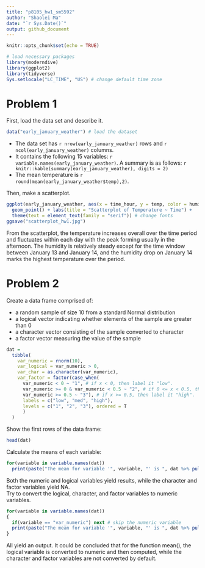```yaml
---
title: "p8105_hw1_sm5592"
author: "Shaolei Ma"
date: "`r Sys.Date()`"
output: github_document
---
```


```r
knitr::opts_chunk$set(echo = TRUE)
```

```r
# load necessary packages
library(moderndive)
library(ggplot2)
library(tidyverse)
Sys.setlocale("LC_TIME", "US") # change default time zone
```

# Problem 1
First, load the data set and describe it.
```r
data("early_january_weather") # load the dataset
```

 * The data set has `r nrow(early_january_weather)` rows and `r ncol(early_january_weather)` columns.  
 * It contains the following 15 variables: `r variable.names(early_january_weather)`. A summary is as follows: `r knitr::kable(summary(early_january_weather), digits = 2)`  
 * The mean temperature is `r round(mean(early_january_weather$temp),2)`.  
 
Then, make a scatterplot.
```r
ggplot(early_january_weather, aes(x = time_hour, y = temp, color = humid)) + 
  geom_point() + labs(title = "Scatterplot of Temperature ~ Time") +
  theme(text = element_text(family = "serif")) # change fonts
ggsave("scatterplot_hw1.jpg")
```

From the scatterplot, the temperature increases overall over the time period and fluctuates within each day with the peak forming usually in the afternoon. The humidity is relatively steady except for the time window between January 13 and January 14, and the humidity drop on January 14 marks the highest temperature over the period.

# Problem 2
Create a data frame comprised of:  

 * a random sample of size 10 from a standard Normal distribution  
 * a logical vector indicating whether elements of the sample are greater than 0  
 * a character vector consisting of the sample converted to character  
 * a factor vector measuring the value of the sample

```r
dat = 
  tibble(
    var_numeric = rnorm(10),
    var_logical = var_numeric > 0,
    var_char = as.character(var_numeric),
    var_factor = factor(case_when(
      var_numeric < 0 ~ "1", # if x < 0, then label it "low".
      var_numeric >= 0 & var_numeric < 0.5 ~ "2", # if 0 <= x < 0.5, then label it "med".
      var_numeric >= 0.5 ~ "3"), # if x >= 0.5, then label it "high".
      labels = c("low", "med", "high"),
      levels = c("1", "2", "3"), ordered = T
      )
  )
```

Show the first rows of the data frame: 
```r
head(dat)
```

Calculate the means of each variable:
```r
for(variable in variable.names(dat))
  print(paste("The mean for variable '", variable, "' is ", dat %>% pull(variable) %>% mean %>% round(digits = 2), ".", sep = ""))
```

Both the numeric and logical variables yield results, while the character and factor variables yield NA.  
Try to convert the logical, character, and factor variables to numeric variables.
```r
for(variable in variable.names(dat))
{
  if(variable == "var_numeric") next # skip the numeric variable
  print(paste("The mean for variable '", variable, "' is ", dat %>% pull(variable) %>% as.numeric %>% mean %>% round(digits = 2), ".", sep = ""))
}
```

All yield an output. It could be concluded that for the function mean(), the logical variable is converted to numeric and then computed, while the character and factor variables are not converted by default.